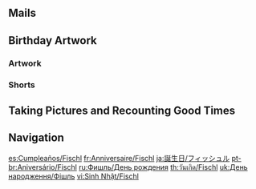 {{Birthday Intro}}

==Mails==
{{Mails by Category Table|Fischl Birthday Mails|noheader=1}}

==Birthday Artwork==
===Artwork===
{{Artwork by Category Table
|Character Birthday Artwork
|category = Fischl Birthday Artwork
|header = Fischl's Birthday Artwork
}}

===Shorts===
{{Artwork by Category Table
|Character Shorts
|category = Fischl Birthday Artwork
|header = Fischl's Birthday Shorts
}}

==Taking Pictures and Recounting Good Times==
{{Transclude|Taking Pictures and Recounting Good Times/Fischl|Stories|main=1|top=1}}

==Navigation==
{{Character Navbox|Birthday}}

[[es:Cumpleaños/Fischl]]
[[fr:Anniversaire/Fischl]]
[[ja:誕生日/フィッシュル]]
[[pt-br:Aniversário/Fischl]]
[[ru:Фишль/День рождения]]
[[th:วันเกิด/Fischl]]
[[uk:День народження/Фішль]]
[[vi:Sinh Nhật/Fischl]]